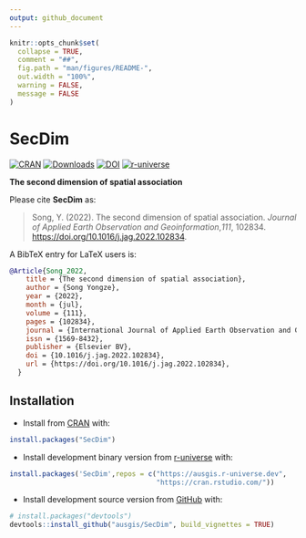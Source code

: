 ```yaml
---
output: github_document
---
```


<!-- README.md is generated from README.Rmd. Please edit that file -->

```r
knitr::opts_chunk$set(
  collapse = TRUE,
  comment = "##",
  fig.path = "man/figures/README-",
  out.width = "100%",
  warning = FALSE,
  message = FALSE
)
```

# SecDim

<!-- badges: start -->

[![CRAN](https://www.r-pkg.org/badges/version/SecDim)](https://CRAN.R-project.org/package=SecDim)
[![Downloads](https://cranlogs.r-pkg.org/badges/SecDim)](https://CRAN.R-project.org/package=SecDim)
[![DOI](https://ausgis.github.io/badges/secdim_paper.svg)](https://doi.org/10.1016/j.jag.2022.102834)
[![r-universe](https://ausgis.r-universe.dev/badges/SecDim)](https://ausgis.r-universe.dev/SecDim)

<!-- badges: end -->

**The second dimension of spatial association**

Please cite **SecDim** as:

> Song, Y. (2022). The second dimension of spatial association.
> *Journal of Applied Earth Observation and Geoinformation*,*111*, 102834.
> <https://doi.org/10.1016/j.jag.2022.102834>.

A BibTeX entry for LaTeX users is:

``` bib
@Article{Song_2022,
    title = {The second dimension of spatial association},
    author = {Song Yongze},
    year = {2022},
    month = {jul},
    volume = {111},
    pages = {102834},
    journal = {International Journal of Applied Earth Observation and Geoinformation},
    issn = {1569-8432},
    publisher = {Elsevier BV},
    doi = {10.1016/j.jag.2022.102834},
    url = {https://doi.org/10.1016/j.jag.2022.102834},
  }
```

## Installation

- Install from [CRAN](https://CRAN.R-project.org/package=SecDim) with:

``` r
install.packages("SecDim")
```

- Install development binary version from [r-universe](https://ausgis.r-universe.dev/SecDim) with:

``` r
install.packages('SecDim',repos = c("https://ausgis.r-universe.dev",
                                    "https://cran.rstudio.com/"))
```

- Install development source version from [GitHub](https://github.com/ausgis/SecDim) with:

``` r
# install.packages("devtools")
devtools::install_github("ausgis/SecDim", build_vignettes = TRUE)
```
